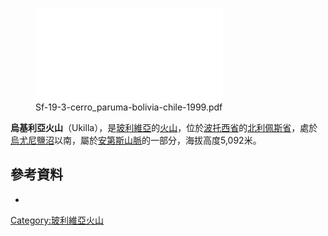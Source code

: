 {{Coord|20|50|59|S|68|11|54|W|display=title}}
[[Image:Sf-19-3-cerro_paruma-bolivia-chile-1999.pdf|thumb]]

'''烏基利亞火山'''（Ukilla），是[[玻利維亞|玻利維亞]]的[[火山|火山]]，位於[[波托西省|波托西省]]的[[北利佩斯省|北利佩斯省]]，處於[[烏尤尼鹽沼|烏尤尼鹽沼]]以南，屬於[[安第斯山脈|安第斯山脈]]的一部分，海拔高度5,092米。

==參考資料==
*{{cite web|url=http://www.ine.gob.bo/publicaciones/visorPdf.aspx?Codigo=050902&tipo=1|title=San Pedro de Quemes|author=<!--Staff writer(s); no by-line.-->|date=|website=|publisher=INE, Bolivia|accessdate=October 9, 2014|deadurl=yes|archiveurl=https://web.archive.org/web/20140814173747/http://www.ine.gob.bo/publicaciones/visorPdf.aspx?Codigo=050902&tipo=1|archivedate=2014年8月14日}}

{{Bolivia-geo-stub}}
[[Category:玻利維亞火山|Category:玻利維亞火山]]